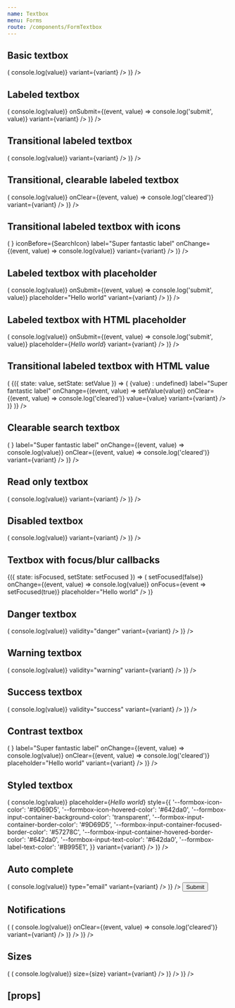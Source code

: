 ```yaml
---
name: Textbox
menu: Forms
route: /components/FormTextbox
---
```



<PageTitle src="components/Form/Textbox" title="Textbox" />

## Basic textbox

<Playground>
  <ThemeWrapper>
    <Looper
      list={variants}
      render={variant => (
        <Rhythm key={variant} py={3}>
          <FormComponentDemo unwrapped initialValue="Hello world" property="value" type="textbox">
            <Textbox onChange={(event, value) => console.log(value)} variant={variant} />
          </FormComponentDemo>
        </Rhythm>
      )}
    />
  </ThemeWrapper>
</Playground>

## Labeled textbox

<Playground>
  <ThemeWrapper>
    <Looper
      list={variants}
      render={variant => (
        <Rhythm key={variant} py={3}>
          <FormComponentDemo unwrapped initialValue="Hello world" property="value" type="textbox">
            <Textbox
              label="Super fantastic label"
              onChange={(event, value) => console.log(value)}
              onSubmit={(event, value) => console.log('submit', value)}
              variant={variant}
            />
          </FormComponentDemo>
        </Rhythm>
      )}
    />
  </ThemeWrapper>
</Playground>

## Transitional labeled textbox

<Playground>
  <ThemeWrapper>
    <Looper
      list={variants}
      render={variant => (
        <Rhythm key={variant} py={3}>
          <FormComponentDemo unwrapped property="value" type="textbox">
            <Textbox
              transitional
              label="Super fantastic label"
              onChange={(event, value) => console.log(value)}
              variant={variant}
            />
          </FormComponentDemo>
        </Rhythm>
      )}
    />
  </ThemeWrapper>
</Playground>

## Transitional, clearable labeled textbox

<Playground>
  <ThemeWrapper>
    <Looper
      list={variants}
      render={variant => (
        <Rhythm key={variant} py={3}>
          <FormComponentDemo unwrapped property="value" type="textbox">
            <Textbox
              clearable
              transitional
              label="Super fantastic label"
              onChange={(event, value) => console.log(value)}
              onClear={(event, value) => console.log('cleared')}
              variant={variant}
            />
          </FormComponentDemo>
        </Rhythm>
      )}
    />
  </ThemeWrapper>
</Playground>

## Transitional labeled textbox with icons

<Playground>
  <ThemeWrapper>
    <Looper
      list={variants}
      render={variant => (
        <Rhythm key={variant} py={3}>
          <FormComponentDemo unwrapped property="value" type="textbox">
            <Textbox
              transitional
              iconAfter={<SpinnerIcon size={14} />}
              iconBefore={SearchIcon}
              label="Super fantastic label"
              onChange={(event, value) => console.log(value)}
              variant={variant}
            />
          </FormComponentDemo>
        </Rhythm>
      )}
    />
  </ThemeWrapper>
</Playground>

## Labeled textbox with placeholder

<Playground>
  <ThemeWrapper>
    <Looper
      list={variants}
      render={variant => (
        <Rhythm key={variant} py={3}>
          <FormComponentDemo unwrapped property="value" type="textbox">
            <Textbox
              label="Super fantastic label"
              onChange={(event, value) => console.log(value)}
              onSubmit={(event, value) => console.log('submit', value)}
              placeholder="Hello world"
              variant={variant}
            />
          </FormComponentDemo>
        </Rhythm>
      )}
    />
  </ThemeWrapper>
</Playground>

## Labeled textbox with HTML placeholder

<Playground>
  <ThemeWrapper>
    <Looper
      list={variants}
      render={variant => (
        <Rhythm key={variant} py={3}>
          <FormComponentDemo unwrapped property="value" type="textbox">
            <Textbox
              label="Super fantastic label"
              onChange={(event, value) => console.log(value)}
              onSubmit={(event, value) => console.log('submit', value)}
              placeholder={<i>Hello world</i>}
              variant={variant}
            />
          </FormComponentDemo>
        </Rhythm>
      )}
    />
  </ThemeWrapper>
</Playground>

## Transitional labeled textbox with HTML value

<Playground>
  <ThemeWrapper>
    <Looper
      list={variants}
      render={variant => (
        <StateWrapper key={variant}>
          {({ state: value, setState: setValue }) => (
            <Rhythm grouped py={3} style={{ maxWidth: 400 }}>
              <Textbox
                alwaysUseFormatting
                clearable
                transitional
                formattedValue={value ? <i>{value}</i> : undefined}
                label="Super fantastic label"
                onChange={(event, value) => setValue(value)}
                onClear={(event, value) => console.log('cleared')}
                value={value}
                variant={variant}
              />
            </Rhythm>
          )}
        </StateWrapper>
      )}
    />
  </ThemeWrapper>
</Playground>

## Clearable search textbox

<Playground>
  <ThemeWrapper>
    <Looper
      list={variants}
      render={variant => (
        <Rhythm key={variant} py={3}>
          <FormComponentDemo unwrapped initialValue="Hello world" property="value" type="textbox">
            <Textbox
              clearable
              transitional
              iconBefore={<SearchIcon />}
              label="Super fantastic label"
              onChange={(event, value) => console.log(value)}
              onClear={(event, value) => console.log('cleared')}
              variant={variant}
            />
          </FormComponentDemo>
        </Rhythm>
      )}
    />
  </ThemeWrapper>
</Playground>

## Read only textbox

<Playground>
  <ThemeWrapper>
    <Looper
      list={variants}
      render={variant => (
        <Rhythm key={variant} py={3}>
          <FormComponentDemo unwrapped initialValue="Hello world" property="value" type="textbox">
            <Textbox
              readOnly
              label="Super fantastic label"
              onChange={(event, value) => console.log(value)}
              variant={variant}
            />
          </FormComponentDemo>
        </Rhythm>
      )}
    />
  </ThemeWrapper>
</Playground>

## Disabled textbox

<Playground>
  <ThemeWrapper>
    <Looper
      list={variants}
      render={variant => (
        <Rhythm key={variant} py={3}>
          <FormComponentDemo unwrapped initialValue="Hello world" property="value" type="textbox">
            <Textbox
              disabled
              label="Super fantastic label"
              onChange={(event, value) => console.log(value)}
              variant={variant}
            />
          </FormComponentDemo>
        </Rhythm>
      )}
    />
  </ThemeWrapper>
</Playground>

## Textbox with focus/blur callbacks

<Playground>
  <StateWrapper initialState={false}>
    {({ state: isFocused, setState: setFocused }) => (
      <FormComponentDemo property="value" type="textbox">
        <Textbox
          label={isFocused ? 'Focused label' : 'Blurred label'}
          onBlur={event => setFocused(false)}
          onChange={(event, value) => console.log(value)}
          onFocus={event => setFocused(true)}
          placeholder="Hello world"
        />
      </FormComponentDemo>
    )}
  </StateWrapper>
</Playground>

## Danger textbox

<Playground>
  <ThemeWrapper>
    <Looper
      list={variants}
      render={variant => (
        <Rhythm key={variant} py={3}>
          <FormComponentDemo unwrapped initialValue="Hello world" property="value" type="textbox">
            <Textbox
              transitional
              label="Super fantastic label"
              onChange={(event, value) => console.log(value)}
              validity="danger"
              variant={variant}
            />
          </FormComponentDemo>
        </Rhythm>
      )}
    />
  </ThemeWrapper>
</Playground>

## Warning textbox

<Playground>
  <ThemeWrapper>
    <Looper
      list={variants}
      render={variant => (
        <Rhythm key={variant} py={3}>
          <FormComponentDemo unwrapped initialValue="Hello world" property="value" type="textbox">
            <Textbox
              transitional
              label="Super fantastic label"
              onChange={(event, value) => console.log(value)}
              validity="warning"
              variant={variant}
            />
          </FormComponentDemo>
        </Rhythm>
      )}
    />
  </ThemeWrapper>
</Playground>

## Success textbox

<Playground>
  <ThemeWrapper>
    <Looper
      list={variants}
      render={variant => (
        <Rhythm key={variant} py={3}>
          <FormComponentDemo unwrapped initialValue="Hello world" property="value" type="textbox">
            <Textbox
              transitional
              label="Super fantastic label"
              onChange={(event, value) => console.log(value)}
              validity="success"
              variant={variant}
            />
          </FormComponentDemo>
        </Rhythm>
      )}
    />
  </ThemeWrapper>
</Playground>

## Contrast textbox

<Playground>
  <ThemeWrapper contrast>
    <Looper
      list={variants}
      render={variant => (
        <Rhythm key={variant} py={3}>
          <FormComponentDemo contrast unwrapped property="value" type="textbox">
            <Textbox
              clearable
              contrast
              transitional
              iconBefore={<SearchIcon />}
              label="Super fantastic label"
              onChange={(event, value) => console.log(value)}
              onClear={(event, value) => console.log('cleared')}
              placeholder="Hello world"
              variant={variant}
            />
          </FormComponentDemo>
        </Rhythm>
      )}
    />
  </ThemeWrapper>
</Playground>

## Styled textbox

<Playground>
  <ThemeWrapper>
    <Looper
      list={variants}
      render={variant => (
        <Rhythm key={variant} py={3}>
          <FormComponentDemo unwrapped property="value" type="textbox">
            <Textbox
              clearable
              transitional
              unthemed
              label="Super fantastic label"
              onChange={(event, value) => console.log(value)}
              placeholder={<i>Hello world</i>}
              style={{
                '--formbox-icon-color': '#9D69D5',
                '--formbox-icon-hovered-color': '#642da0',
                '--formbox-input-container-background-color': 'transparent',
                '--formbox-input-container-border-color': '#9D69D5',
                '--formbox-input-container-focused-border-color': '#57278C',
                '--formbox-input-container-hovered-border-color': '#642da0',
                '--formbox-input-text-color': '#642da0',
                '--formbox-label-text-color': '#B995E1',
              }}
              variant={variant}
            />
          </FormComponentDemo>
        </Rhythm>
      )}
    />
  </ThemeWrapper>
</Playground>

## Auto complete

<Playground>
  <ThemeWrapper>
    <form autoComplete="on" name="autoComplete">
      <Looper
        list={variants}
        render={variant => (
          <Rhythm grouped key={variant} py={3}>
            <FormComponentDemo unwrapped property="value" type="textbox">
              <Textbox
                clearable
                transitional
                autoComplete="email"
                iconBefore={EmailIcon}
                label="Email"
                name={`email-${variant}`}
                onChange={(event, value) => console.log(value)}
                type="email"
                variant={variant}
              />
            </FormComponentDemo>
          </Rhythm>
        )}
      />
      <Rhythm ml={3} mt={4} pr={3} style={{ maxWidth: 400 }}>
        <Flex justifyContent="flex-end">
          <Button color="primary" shape="brick" type="submit" weight="shaded">
            Submit
          </Button>
        </Flex>
      </Rhythm>
    </form>
  </ThemeWrapper>
</Playground>

## Notifications

<Playground>
  <ThemeWrapper>
    <Looper
      list={variants}
      render={variant => (
        <Looper
          list={['success', 'danger', 'warning', 'primary', 'neutral']}
          render={level => (
            <Rhythm key={`${variant}-${level}`} py={3}>
              <FormComponentDemo unwrapped initialValue="Hello world" property="value" type="textbox">
                <NotifiedTextbox
                  clearable
                  transitional
                  label="Super fantastic label"
                  level={level}
                  notification={`This is an example ${level} notification.`}
                  onChange={(event, value) => console.log(value)}
                  onClear={(event, value) => console.log('cleared')}
                  variant={variant}
                />
              </FormComponentDemo>
            </Rhythm>
          )}
        />
      )}
    />
  </ThemeWrapper>
</Playground>

## Sizes

<Playground>
  <ThemeWrapper>
    <Looper
      list={sizes}
      render={size => (
        <Rhythm grouped key={size} my={3}>
          <Looper
            list={variants}
            render={variant => (
              <Rhythm key={`${size}-${variant}`} py={3}>
                <FormComponentDemo unwrapped property="value" type="textbox">
                  <Textbox
                    transitional
                    iconAfter={ArrowRightIcon}
                    iconBefore={ArrowLeftIcon}
                    label={`Size ${size}`}
                    onChange={(event, value) => console.log(value)}
                    size={size}
                    variant={variant}
                  />
                </FormComponentDemo>
              </Rhythm>
            )}
          />
        </Rhythm>
      )}
    />
  </ThemeWrapper>
</Playground>

## \[props\]

<Props of={Textbox} />
